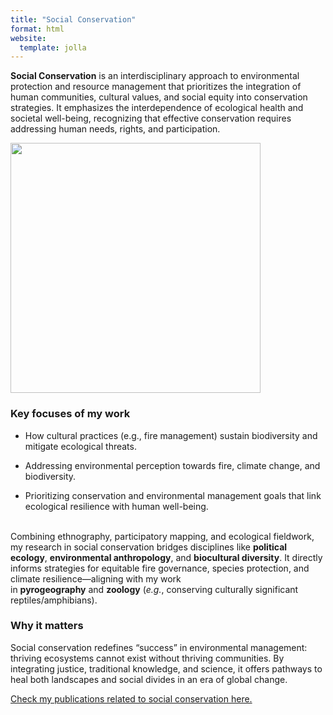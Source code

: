 ```yaml
---
title: "Social Conservation"
format: html
website:
  template: jolla
---
```


**Social Conservation** is an interdisciplinary approach to environmental protection and resource management that prioritizes the integration of human communities, cultural values, and social equity into conservation strategies. It emphasizes the interdependence of ecological health and societal well-being, recognizing that effective conservation requires addressing human needs, rights, and participation.

![](research/wordcloud.png){fig-align="center" width="400"}

### Key focuses of my work

-   How cultural practices (e.g., fire management) sustain biodiversity and mitigate ecological threats.

-   Addressing environmental perception towards fire, climate change, and biodiversity.

-   Prioritizing conservation and environmental management goals that link ecological resilience with human well-being.

\
Combining ethnography, participatory mapping, and ecological fieldwork, my research in social conservation bridges disciplines like **political ecology**, **environmental anthropology**, and **biocultural diversity**. It directly informs strategies for equitable fire governance, species protection, and climate resilience—aligning with my work in **pyrogeography** and **zoology** (*e.g.*, conserving culturally significant reptiles/amphibians).

### **Why it matters**

Social conservation redefines "success" in environmental management: thriving ecosystems cannot exist without thriving communities. By integrating justice, traditional knowledge, and science, it offers pathways to heal both landscapes and social divides in an era of global change.

[Check my publications related to social conservation here.](publications.qmd)
